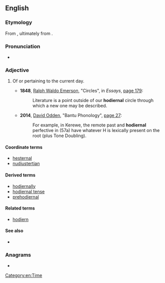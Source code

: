 ==English==

===Etymology===
From {{suffix|hodiern|al|lang=en}}, ultimately from {{der|en|la|hodiernus}}.

===Pronunciation===
* {{IPA|/hɒdiˈɜː(r)nəl/|/həʊdiˈɜː(r)nəl/|lang=en}}

===Adjective===
{{en-adj|-}}

# {{lb|en|rare}} Of or pertaining to the current day.
#* '''1848''', [[w:Ralph Waldo Emerson|Ralph Waldo Emerson]], "Circles", in ''Essays'', [http://books.google.com/books?id=1CQEAAAAQAAJ&pg=PA179 page 179]:
#*: Literature is a point outside of our '''hodiernal''' circle through which a new one may be described.
#* '''2014''', [[w:David Odden|David Odden]], "Bantu Phonology", [https://chalk.uchicago.edu/bbcswebdav/pid-2379711-dt-content-rid-4793894_1/courses/2014.04.2603786001/BantuPhonology.pdf page 27]:
#*: For example, in Kerewe, the remote past and '''hodiernal''' perfective in (57a) have whatever H is lexically present on the root (plus Tone Doubling).

====Coordinate terms====
* [[hesternal]]
* [[nudiustertian]]

====Derived terms====
* [[hodiernally]]
* [[hodiernal tense]]
* [[prehodiernal]]

====Related terms====
* [[hodiern]]

====See also====
* {{pedialite|Hodiernal tense}}

===Anagrams===
* {{anagrams|en|a=adehilnor|Holderian}}

[[Category:en:Time]]